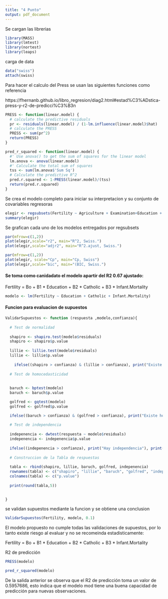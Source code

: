 ```yaml
---
title: "4 Punto"
output: pdf_document
---
```


Se cargan las librerias

```r

library(MASS)
library(lmtest)
library(nortest)
library(leaps)

```

carga de data

```r
data("swiss")
attach(swiss)
```

Para hacer el calculo del Press se usan las siguientes funciones como referencia

https://fhernanb.github.io/libro_regresion/diag2.html#estad%C3%ADstica-press-y-r2-de-predicci%C3%B3n

```r
PRESS <- function(linear.model) {
  # calculate the predictive residuals
  pr <- residuals(linear.model) / (1-lm.influence(linear.model)$hat)
  # calculate the PRESS
  PRESS <- sum(pr^2)
  return(PRESS)
}

```


```r
pred_r_squared <- function(linear.model) {
  #' Use anova() to get the sum of squares for the linear model
  lm.anova <- anova(linear.model)
  #' Calculate the total sum of squares
  tss <- sum(lm.anova$'Sum Sq')
  # Calculate the predictive R^2
  pred.r.squared <- 1-PRESS(linear.model)/(tss)
  return(pred.r.squared)
}
```


Se crea el modelo completo para iniciar su interpretacion y su conjunto de covariables regresoras

```r
elegir <- regsubsets(Fertility ~ Agriculture + Examination+Education + Catholic + Infant.Mortality, data = swiss)
summary(elegir)
```


Se grafican cada uno de los modelos entregados por regsubsets

```r
par(mfrow=c(1,2))
plot(elegir,scale="r2", main="R^2, Swiss.")
plot(elegir,scale="adjr2", main="R^2.ajust, Swiss.")
```

```r
par(mfrow=c(1,2))
plot(elegir, scale="Cp", main="Cp, Swiss")
plot(elegir,scale="bic", main="(BIC, Swiss.")
```

#### Se toma como canidadato el modelo apartir del R2 0.67 ajustado:

Fertility = Bo + B1 * Education +  B2 * Catholic + B3 * Infant.Mortality

```r
modelo <- lm(Fertility ~ Education + Catholic + Infant.Mortality) 
```

#### Funcion para evaluacion de supuestos

```r
ValidarSupuestos <- function (respuesta ,modelo,confianza){
  
  # Test de normalidad
  
  shapiro <- shapiro.test(modelo$residuals)
  shapiro <- shapiro$p.value
  
  lillie <- lillie.test(modelo$residuals)
  lillie <- lillie$p.value
  
    ifelse((shapiro > confianza) & (lillie > confianza), print("Existe normalidad de los errores"), print("No existe normalidad de los errores"))
  
  # Test de homocedasticidad
  
  
  baruch <- bptest(modelo)
  baruch <- baruch$p.value

  golfred <- gqtest(modelo)
  golfred <- golfred$p.value

  ifelse((baruch > confianza) & (golfred > confianza), print("Existe homocedasticidad"), print("No existe homocedasticidad"))
  
  # Test de independencia
  
  indepenencia <- dwtest(respuesta ~ modelo$residuals)
  indepenencia <- indepenencia$p.value
  
  ifelse((indepenencia > confianza), print("Hay independencia"), print("No hay independencia"))
  
  # Construccion de la Tabla de respuestas
  
  tabla <- rbind(shapiro, lillie, baruch, golfred, indepenencia)
  rownames(tabla) <- c("shapiro", "lillie", "baruch", "golfred", "independencia")
  colnames(tabla) <- c("p.value")
  
  print(round(tabla,5))

  
} 
```

se validan supuestos mediante la funcion y se obtiene una conclusion

```r
ValidarSupuestos(Fertility, modelo, 0.1)
```

El modelo propuesto  no cumple todas las validaciones de supuestos,  por lo tanto existe riesgo al evaluar y no se recomeinda estadisticamente:

Fertility = Bo + B1 * Education +  B2 * Catholic + B3 * Infant.Mortality

R2 de predicción

```r


PRESS(modelo)

```

```r

pred_r_squared(modelo)

```

De la salida anterior se observa que el R2 de predicción toma un valor de 0.5957686, esto indica que el modelo mod tiene una buena capacidad de predicción para nuevas observaciones.